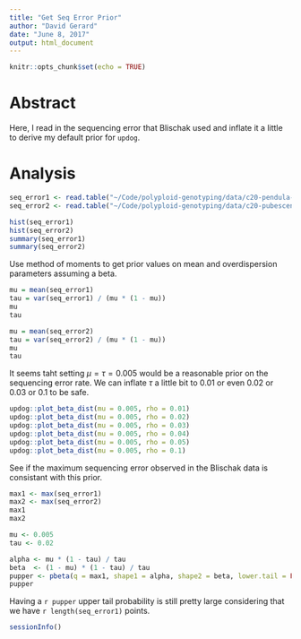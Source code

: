 ```yaml
---
title: "Get Seq Error Prior"
author: "David Gerard"
date: "June 8, 2017"
output: html_document
---
```


```r
knitr::opts_chunk$set(echo = TRUE)
```

# Abstract

Here, I read in the sequencing error that Blischak used and inflate it a little to derive my default prior for `updog`.

# Analysis

```r
seq_error1 <- read.table("~/Code/polyploid-genotyping/data/c20-pendula-error.txt")[, 1]
seq_error2 <- read.table("~/Code/polyploid-genotyping/data/c20-pubescens-error.txt")[, 1]

hist(seq_error1)
hist(seq_error2)
summary(seq_error1)
summary(seq_error2)
```

Use method of moments to get prior values on mean and overdispersion parameters assuming a beta.

```r
mu = mean(seq_error1)
tau = var(seq_error1) / (mu * (1 - mu))
mu
tau

mu = mean(seq_error2)
tau = var(seq_error2) / (mu * (1 - mu))
mu
tau
```

It seems taht setting $\mu = \tau = 0.005$ would be a reasonable prior on the sequencing error rate. We can inflate $\tau$ a little bit to 0.01 or even 0.02 or 0.03 or 0.1 to be safe.

```r
updog::plot_beta_dist(mu = 0.005, rho = 0.01)
updog::plot_beta_dist(mu = 0.005, rho = 0.02)
updog::plot_beta_dist(mu = 0.005, rho = 0.03)
updog::plot_beta_dist(mu = 0.005, rho = 0.04)
updog::plot_beta_dist(mu = 0.005, rho = 0.05)
updog::plot_beta_dist(mu = 0.005, rho = 0.1)
```

See if the maximum sequencing error observed in the Blischak data is consistant with this prior.

```r
max1 <- max(seq_error1)
max2 <- max(seq_error2)
max1
max2

mu <- 0.005
tau <- 0.02

alpha <- mu * (1 - tau) / tau
beta  <- (1 - mu) * (1 - tau) / tau
pupper <- pbeta(q = max1, shape1 = alpha, shape2 = beta, lower.tail = FALSE)
pupper
```

Having a `r pupper` upper tail probability is still pretty large considering that we have `r length(seq_error1)` points.


```r
sessionInfo()
```
